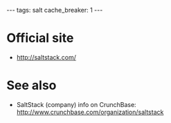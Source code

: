 ---
tags: salt
cache_breaker: 1
---
= Official site =

* http://saltstack.com/

= See also =

* SaltStack (company) info on CrunchBase: http://www.crunchbase.com/organization/saltstack
